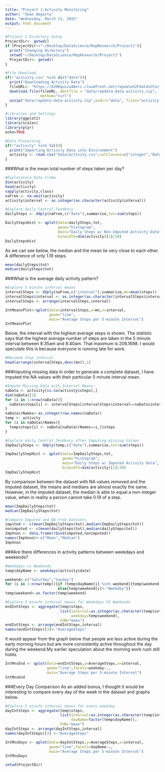 ```yaml
---
title: "Project 1:Activity Monitoring"
author: "Sean Hegarty"
date: "Wednesday, March 11, 2015"
output: html_document
---
```




```r
#Project 1 Directory Setup
ProjectDir<- getwd()
if (ProjectDir!="~/Desktop/DataScience/RepResearch/Project1"){
  print("Changing Directory")
  setwd("~/Desktop/DataScience/RepResearch/Project1")
  ProjectDir<- getwd()
}

#File Download
if(!"activity.csv" %in% dir("data")){
  print("Downloading Activity Data")
  fileURL<- "https://d396qusza40orc.cloudfront.net/repdata%2Fdata%2Factivity.zip"
  download.file(fileURL, destfile = "data/repdata-data-activity.zip",
                method="curl")
  unzip("data/repdata-data-activity.zip",exdir="data", files="activity.csv")
}

#Libraries and Settings
library(ggplot2)
library(scales)
library(plyr)
echo=TRUE

#Data Processing
if(!"activity" %in% ls()){
  print("Importing Activity Data into Environment")
  activity <- read.csv("data/activity.csv",colClasses=c("integer","Date","factor"))
}
```

###What is the mean total number of steps taken per day?
```r
#Exploratore Data Frame
dim(activity)
head(activity)
sapply(activity,class)
naFree <- na.omit(activity)
activity$interval <- as.integer(as.character(activity$interval))

#Explore daily Central Tendency
dailySteps <- ddply(naFree,c("date"),summarise,tot=sum(steps))
```
```r
DailyStepsHist <- qplot(data=dailySteps,tot,
                        geom="histogram",
                        main="Daily Steps w/ Non-Imputed Activity Data",
                        binwidth=dim(activity)[1]/30)
DailyStepsHist
```

As we can see below, the median and the mean lie very close to each other. A difference of only 1.19 steps.

```r
mean(dailySteps$tot)
median(dailySteps$tot)
```

###What is the average daily activity pattern?
```r
#Explore 5 minute interval means
intervalSteps <- ddply(naFree,c("interval"),summarise,mn=mean(steps))
intervalSteps$interval <- as.integer(as.character(intervalSteps$interval))
intervalSteps <- arrange(intervalSteps,interval)
```
```r
IntMeansPlot<-qplot(data=intervalSteps,y=mn,x=interval,
                    geom="line",
                    main="Average Steps per 5-minute Interval")
IntMeansPlot
```

Below, the interval with the highest average steps is shown. The statistic says that the highest average number of steps are taken in the 5 minute interval between 8:35am and 8:40am. That maximum is 206.1698. I would speculate this is because everyone is running late for work.

```r
#Maximum Step interval
head(arrange(intervalSteps,desc(mn)),1)
```

###Imputing missing data
In order to generate a complete dataset, I have imputed the NA values with their particular 5 minute interval mean.

```r
#Impute Missing Data with Interval Means
naData <- activity[is.na(activity$steps),]
dim(naData)[1]
for (i in 1:nrow(naData)){
  naData$steps[i] <- intervalSteps[intervalSteps$interval==naData$interval[i],]$mn
}
naData$rNames<-as.integer(row.names(naData))
temp <- activity
for (i in naData$rNames){
  temp$steps[i] <- naData[naData$rNames==i,]$steps
}

#Explore daily Central Tendency after Imputing missing Values
ImpDailySteps <- ddply(temp,c("date"),summarise,tot=sum(steps))
```
```r
ImpDailyStepHist <- qplot(data=ImpDailySteps,tot,
                          geom="histogram",
                          main="Daily Steps w/ Imputed Activity Data",
                          binwidth=dim(activity)[1]/30)
ImpDailyStepHist
```

By comparison between the dataset with NA values removed and the imputed dataset, the means and medians are almost exactly the same. However, in the imputed dataset, the median is able to equal a non-integer value, when in reality a person cannot take 0.19 of a step.

```r
mean(ImpDailySteps$tot)
median(ImpDailySteps$tot)

#Compare Imputed and NA-free Datasets
imputed <- c(mean(ImpDailySteps$tot),median(ImpDailySteps$tot))
nonimputed <- c(mean(dailySteps$tot),median(dailySteps$tot))
ImpVnon <- data.frame(rbind(imputed,nonimputed))
names(ImpVnon)<-c("Mean","Median")
ImpVnon
```

###Are there differences in activity patterns between weekdays and weekends?
```r
#Weekdays vs Weekends
temp$dayName <- weekdays(activity$date)

weekend<-c("Saturday","Sunday")
for (i in 1:nrow(temp)){if (temp$dayName[i] %in% weekend){temp$weekend[i]<-"Weekend"}
                        else{temp$weekend[i]<-"Weekday"}}
temp$weekend<-as.factor(temp$weekend)

#Explore 5 minute interval means for Weekdays VS Weekends
endIntSteps <- aggregate(temp$steps,
                         list(interval=as.integer(as.character(temp$interval)),
                              weekday=temp$weekend),
                         FUN="mean")
endIntSteps <- arrange(endIntSteps,interval)
names(endIntSteps)[3]<-"AverageSteps"
```

It would appear from the graph below that people are less active during the early morning hours but are more consistently active throughout the day during the weekend.My earlier speculation about the morning work rush still holds.

```r
IntMnsEnd <- qplot(data=endIntSteps,y=AverageSteps,x=interval,
                   geom="line",facets=weekday~.,
                   main="Average Steps per 5-minute Interval")
IntMnsEnd 
```

###Every Day Comparison
As an added bonus, I thought it would be interesting to compare every day of the week in the dataset and graphs below.

```r
#Explore 5 minute interval means for every weekday
dayIntSteps <- aggregate(temp$steps,
                         list(interval=as.integer(as.character(temp$interval)),
                              dayName=factor(temp$dayName)),
                         FUN="mean")
dayIntSteps <- arrange(dayIntSteps,interval)
names(dayIntSteps)[3] <-"AverageSteps"
```
```r
IntMnsDays <- qplot(data=dayIntSteps,y=AverageSteps,x=interval,
                    geom="line",facets=dayName~.,
                    main="Average Steps per 5-minute Interval")
IntMnsDays
```


```r
setwd(ProjectDir)
```